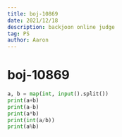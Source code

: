 ```yaml
---
title: boj-10869
date: 2021/12/18
description: backjoon online judge
tag: PS
author: Aaron
---
```


# boj-10869

```python
a, b = map(int, input().split())
print(a+b)
print(a-b)
print(a*b)
print(int(a/b))
print(a%b)
```
